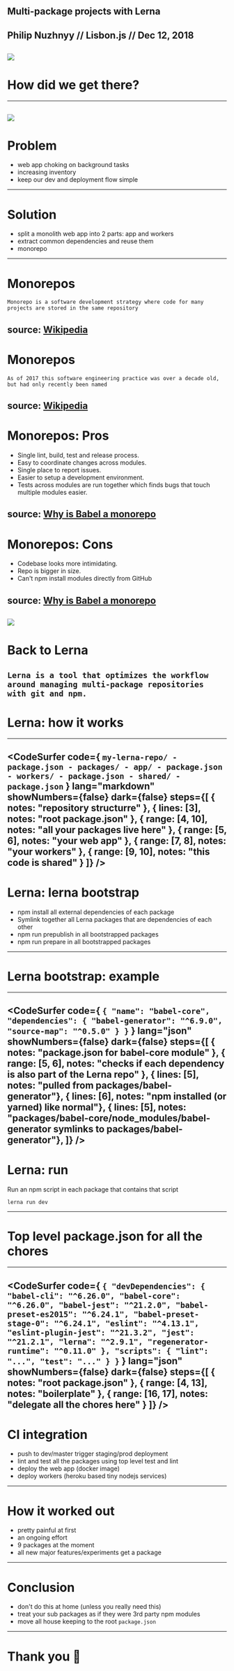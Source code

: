 

## Multi-package projects with Lerna

Philip Nuzhnyy // Lisbon.js // Dec 12, 2018
---
![](images/overengineering.png)
---
# How did we get there?
---
![](images/psa.png) 
---
# Problem
- web app choking on background tasks
- increasing inventory
- keep our dev and deployment flow simple
---
# Solution
- split a monolith web app into 2 parts: app and workers
- extract common dependencies and reuse them
- monorepo
---
# Monorepos

```Monorepo is a software development strategy where code for many projects are stored in the same repository```

source: [Wikipedia](https://en.wikipedia.org/wiki/Monorepo)
---
# Monorepos

```As of 2017 this software engineering practice was over a decade old, but had only recently been named```

source: [Wikipedia](https://en.wikipedia.org/wiki/Monorepo)
---
# Monorepos: Pros

- Single lint, build, test and release process.
- Easy to coordinate changes across modules.
- Single place to report issues.
- Easier to setup a development environment.
- Tests across modules are run together which finds bugs that touch multiple modules easier.

source: [Why is Babel a monorepo](https://github.com/babel/babel/blob/master/doc/design/monorepo.md)
---
# Monorepos: Cons

- Codebase looks more intimidating.
- Repo is bigger in size.
- Can't npm install modules directly from GitHub

source: [Why is Babel a monorepo](https://github.com/babel/babel/blob/master/doc/design/monorepo.md)
---
![](images/react-mono.png)
---
# Back to Lerna

```Lerna is a tool that optimizes the workflow around managing multi-package repositories with git and npm.```
---
# Lerna: how it works
---
<CodeSurfer
  code={
    `
    my-lerna-repo/
      - package.json
      - packages/
        - app/
         - package.json
        - workers/
         - package.json
        - shared/
         - package.json
    `
  }
  lang="markdown"
  showNumbers={false}
  dark={false}
  steps={[
    { notes: "repository structurre" },
    { lines: [3], notes: "root package.json" },
    { range: [4, 10], notes: "all your packages live here" },
    { range: [5, 6], notes: "your web app" },
    { range: [7, 8], notes: "your workers" },
    { range: [9, 10], notes: "this code is shared" }
  ]}
/>
---
# Lerna: lerna bootstrap 

- npm install all external dependencies of each package
- Symlink together all Lerna packages that are dependencies of each other
- npm run prepublish in all bootstrapped packages
- npm run prepare in all bootstrapped packages
---
# Lerna bootstrap: example
---
<CodeSurfer
  code={
    `
    {
      "name": "babel-core",
      "dependencies": {
        "babel-generator": "^6.9.0",
        "source-map": "^0.5.0"
      }
    }
    `
  }
  lang="json"
  showNumbers={false}
  dark={false}
  steps={[
    { notes: "package.json for babel-core module" },
    { range: [5, 6], notes: "checks if each dependency is also part of the Lerna repo" },
    { lines: [5], notes: "pulled from packages/babel-generator"},
    { lines: [6], notes: "npm installed (or yarned) like normal"},
    { lines: [5], notes: "packages/babel-core/node_modules/babel-generator symlinks to packages/babel-generator"},
  ]}
/>
---
# Lerna: run

Run an npm script in each package that contains that script

```
lerna run dev
```
---
# Top level package.json for all the chores
---
<CodeSurfer
  code={
    `
    {
      "devDependencies": {
        "babel-cli": "^6.26.0",
        "babel-core": "^6.26.0",
        "babel-jest": "^21.2.0",
        "babel-preset-es2015": "^6.24.1",
        "babel-preset-stage-0": "^6.24.1",
        "eslint": "^4.13.1",
        "eslint-plugin-jest": "^21.3.2",
        "jest": "^21.2.1",
        "lerna": "^2.9.1",
        "regenerator-runtime": "^0.11.0"
      },
      "scripts": {
        "lint": "...",
        "test": "..."
      }
    }
    `
  }
  lang="json"
  showNumbers={false}
  dark={false}
  steps={[
    { notes: "root package.json" },
    { range: [4, 13], notes: "boilerplate" },
    { range: [16, 17], notes: "delegate all the chores here" }
  ]}
/>
---
# CI integration

- push to dev/master trigger staging/prod deployment
- lint and test all the packages using top level test and lint
- deploy the web app (docker image)
- deploy workers (heroku based tiny nodejs services)
---
# How it worked out

- pretty painful at first
- an ongoing effort
- 9 packages at the moment
- all new major features/experiments get a package
---
# Conclusion

- don't do this at home (unless you really need this)
- treat your sub packages as if they were 3rd party npm modules
- move all house keeping to the root `package.json`
---
# Thank you 🙇